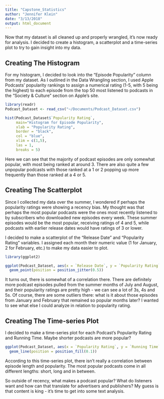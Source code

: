 ```yaml
---
title: "Capstone_Statistics"
author: "Jennifer Klein"
date: "3/13/2018"
output: html_document
---
```



Now that my dataset is all cleaned up and properly wrangled, it's now ready for analysis. I decided to create a histogram, a scatterplot and a time-series plot to try to gain insight into my data.

## Creating The Histogram

For my histogram, I decided to look into the “Episode Popularity” column from my dataset. As I outlined in the Data Wrangling section, I used Apple Podcasts’ popularity rankings to assign a numerical rating (1-5, with 5 being the highest) to each episode from the top 50 most listened to podcasts in the “Society & Culture” section on Apple’s site.   

```r
library(readr)
Podcast_Dataset <- read_csv("~/Documents/Podcast_Dataset.csv")

hist(Podcast_Dataset$`Popularity Rating`,
     main="Histogram for Episode Popularity",
     xlab = "Popularity Rating",
     border = "black",
     col = "blue",
     xlim = c(1,5),
     las = 1,
     breaks = 5)
```

Here we can see that the majority of podcast episodes are only somewhat popular, with most being ranked at around 3. There are also quite a few unpopular podcasts with those ranked at a 1 or 2 popping up more frequently than those ranked at a 4 or 5. 

## Creating The Scatterplot

Since I collected my data over the summer, I wondered if perhaps the popularity ratings were showing a recency bias. My thought was that perhaps the most popular podcasts were the ones most recently listened to by subscribers who downloaded new episodes every week. These summer episodes would be the most popular, receiving ratings of 4 and 5, while podcasts with earlier release dates would have ratings of 3 or lower.

I decided to make a scatterplot of the “Release Date” and “Popularity Rating” variables. I assigned each month their numeric value (1 for January, 2 for February, etc.) to make my data easier to plot.  

```r
library(ggplot2)

ggplot(Podcast_Dataset, aes(x = `Release Date`, y = `Popularity Rating`)) +
  geom_point(position = position_jitter(0.5))
```
 
It turns out, there is somewhat of a correlation there. There are definitely more podcast episodes pulled from the summer months of July and August, and their popularity ratings are pretty high - we can see a lot of 3s, 4s and 5s. Of course, there are some outliers there: what is it about those episodes from January and February that remained so popular months later? I wanted to see what else I could analyze in relation to popularity rating.

## Creating The Time-series Plot

I decided to make a time-series plot for each Podcast's Popularity Rating and Running Time. Maybe shorter podcasts are more popular?

```r
ggplot(Podcast_Dataset, aes(x = `Popularity Rating`, y = `Running Time`, color = `Podcast`)) +
  geom_line(position = position_fill(0.1))
```

According to this time-series plot, there isn’t really a correlation between episode length and popularity. The most popular podcasts come in all different lengths: short, long and in between. 

So outside of recency, what makes a podcast popular? What do listeners want and how can that translate for advertisers and publishers? My guess is that content is king - it’s time to get into some text analysis. 
